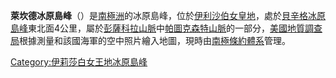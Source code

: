 {{expand|time=2013-12-31T11:04:51+00:00}}
{{unreferenced|time=2013-12-31T11:04:51+00:00}}
{{coord|85|4|S|64|29|W|source:GNIS|display=title}}

'''萊坎德冰原島峰'''（{{lang-en|Lekander Nunatak}}）是[[南極洲|南極洲]]的冰原島峰，位於[[伊利沙伯女皇地|伊利沙伯女皇地]]，處於[[貝辛格冰原島峰|貝辛格冰原島峰]]東北面4公里，屬於[[彭薩科拉山脈|彭薩科拉山脈]]中[[帕圖克森特山脈|帕圖克森特山脈]]的一部分，[[美國地質調查局|美國地質調查局]]根據測量和該國海軍的空中照片繪入地圖，現時由[[南極條約體系|南極條約體系]]管理。

{{DEFAULTSORT:Lekander Nunatak}}
[[Category:伊莉莎白女王地冰原島峰|Category:伊莉莎白女王地冰原島峰]]


{{QueenElizabethLand-geo-stub}}
